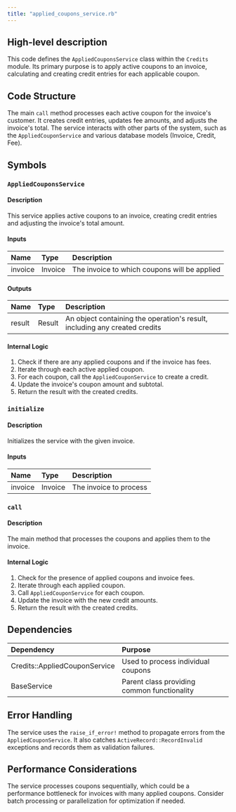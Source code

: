 ```yaml
---
title: "applied_coupons_service.rb"
---
```


## High-level description
This code defines the `AppliedCouponsService` class within the `Credits` module. Its primary purpose is to apply active coupons to an invoice, calculating and creating credit entries for each applicable coupon.

## Code Structure
The main `call` method processes each active coupon for the invoice's customer. It creates credit entries, updates fee amounts, and adjusts the invoice's total. The service interacts with other parts of the system, such as the `AppliedCouponService` and various database models (Invoice, Credit, Fee).

## Symbols

### `AppliedCouponsService`
#### Description
This service applies active coupons to an invoice, creating credit entries and adjusting the invoice's total amount.

#### Inputs
| Name | Type | Description |
|:-----|:-----|:------------|
| invoice | Invoice | The invoice to which coupons will be applied |

#### Outputs
| Name | Type | Description |
|:-----|:-----|:------------|
| result | Result | An object containing the operation's result, including any created credits |

#### Internal Logic
1. Check if there are any applied coupons and if the invoice has fees.
2. Iterate through each active applied coupon.
3. For each coupon, call the `AppliedCouponService` to create a credit.
4. Update the invoice's coupon amount and subtotal.
5. Return the result with the created credits.

### `initialize`
#### Description
Initializes the service with the given invoice.

#### Inputs
| Name | Type | Description |
|:-----|:-----|:------------|
| invoice | Invoice | The invoice to process |

### `call`
#### Description
The main method that processes the coupons and applies them to the invoice.

#### Internal Logic
1. Check for the presence of applied coupons and invoice fees.
2. Iterate through each applied coupon.
3. Call `AppliedCouponService` for each coupon.
4. Update the invoice with the new credit amounts.
5. Return the result with the created credits.

## Dependencies
| Dependency | Purpose |
|:-----------|:--------|
| Credits::AppliedCouponService | Used to process individual coupons |
| BaseService | Parent class providing common functionality |

## Error Handling
The service uses the `raise_if_error!` method to propagate errors from the `AppliedCouponService`. It also catches `ActiveRecord::RecordInvalid` exceptions and records them as validation failures.

## Performance Considerations
The service processes coupons sequentially, which could be a performance bottleneck for invoices with many applied coupons. Consider batch processing or parallelization for optimization if needed.